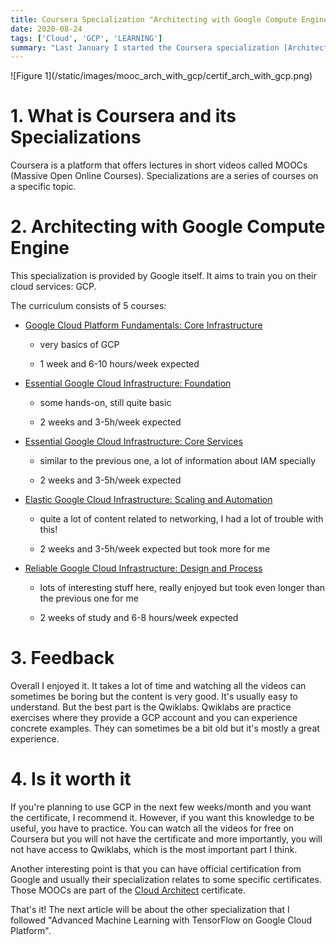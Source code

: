 ```yaml
---
title: Coursera Specialization "Architecting with Google Compute Engine"
date: 2020-08-24
tags: ['Cloud', 'GCP', 'LEARNING']
summary: "Last January I started the Coursera specialization [Architecting with Google Compute Engine Specialization](https://www.coursera.org/specializations/gcp-architecture). In this article, I'm going to share my experience and information about this course."
---
```


<div className="text-center">
  ![Figure 1](/static/images/mooc_arch_with_gcp/certif_arch_with_gcp.png)
</div>

# 1. What is Coursera and its Specializations

Coursera is a platform that offers lectures in short videos called MOOCs (Massive Open Online Courses). Specializations are a series of courses on a specific topic.

# 2. Architecting with Google Compute Engine

This specialization is provided by Google itself. It aims to train you on their cloud services: GCP.

The curriculum consists of 5 courses:

- [Google Cloud Platform Fundamentals: Core Infrastructure](https://www.coursera.org/learn/gcp-fundamentals)

  - very basics of GCP

  - 1 week and 6-10 hours/week expected

- [Essential Google Cloud Infrastructure: Foundation](https://www.coursera.org/learn/gcp-infrastructure-foundation)

  - some hands-on, still quite basic

  - 2 weeks and 3-5h/week expected

- [Essential Google Cloud Infrastructure: Core Services](https://www.coursera.org/learn/gcp-infrastructure-core-services/)

  - similar to the previous one, a lot of information about IAM specially

  - 2 weeks and 3-5h/week expected

- [Elastic Google Cloud Infrastructure: Scaling and Automation](https://www.coursera.org/learn/gcp-infrastructure-scaling-automation)

  - quite a lot of content related to networking, I had a lot of trouble with this!

  - 2 weeks and 3-5h/week expected but took more for me

- [Reliable Google Cloud Infrastructure: Design and Process](https://www.coursera.org/learn/cloud-infrastructure-design-process)

  - lots of interesting stuff here, really enjoyed but took even longer than the previous one for me

  - 2 weeks of study and 6-8 hours/week expected

# 3. Feedback

Overall I enjoyed it. It takes a lot of time and watching all the videos can sometimes be boring but the content is very good. It's usually easy to understand. But the best part is the Qwiklabs. Qwiklabs are practice exercises where they provide a GCP account and you can experience concrete examples. They can sometimes be a bit old but it's mostly a great experience.

# 4. Is it worth it

If you're planning to use GCP in the next few weeks/month and you want the certificate, I recommend it. However, if you want this knowledge to be useful, you have to practice. You can watch all the videos for free on Coursera but you will not have the certificate and more importantly, you will not have access to Qwiklabs, which is the most important part I think.

Another interesting point is that you can have official certification from Google and usually their specialization relates to some specific certificates. Those MOOCs are part of the [Cloud Architect](https://cloud.google.com/certification/cloud-architect) certificate.

That's it! The next article will be about the other specialization that I followed "Advanced Machine Learning with TensorFlow on Google Cloud Platform".
